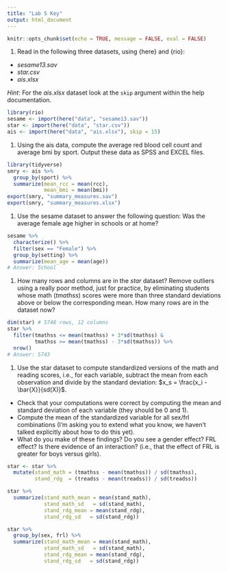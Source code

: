 ```yaml
---
title: "Lab 5 Key"
output: html_document
---
```


```r
knitr::opts_chunk$set(echo = TRUE, message = FALSE, eval = FALSE)
```

1. Read in the following three datasets, using {here} and {rio}:
  * *sesame13.sav*
  * *star.csv*
  * *ais.xlsx*
  
*Hint*: For the *ais.xlsx* dataset look at the `skip` argument within the help 
  documentation.
  
```r
library(rio)
sesame <- import(here("data", "sesame13.sav"))
star <- import(here("data", "star.csv"))
ais <- import(here("data", "ais.xlsx"), skip = 15)
```

1. Using the ais data, compute the average red blood cell count and average bmi by sport. Output these data as SPSS and EXCEL files. 

```r
library(tidyverse)
smry <- ais %>% 
  group_by(sport) %>% 
  summarize(mean_rcc = mean(rcc),
            mean_bmi = mean(bmi))
export(smry, "summary_measures.sav")
export(smry, "summary_measures.xlsx")
```

1. Use the sesame dataset to answer the following question: Was the average 
  female age higher in schools or at home? 

```r
sesame %>% 
  characterize() %>% 
  filter(sex == "Female") %>% 
  group_by(setting) %>% 
  summarize(mean_age = mean(age))
# Answer: School
```

1. How many rows and columns are in the *star* dataset? Remove outliers using a really poor method, just for practice, by eliminating students whose math (*tmathss*) scores were more than three standard deviations above or below the corresponding mean. How many rows are in the dataset now?

```r
dim(star) # 5748 rows, 12 columns
star %>% 
  filter(tmathss <= mean(tmathss) + 3*sd(tmathss) &
         tmathss >= mean(tmathss) - 3*sd(tmathss)) %>% 
  nrow()
# Answer: 5743  
```

1. Use the star dataset to compute standardized versions of the math and reading scores, i.e., for each variable, subtract the mean from each observation and divide by the standard deviation: $x_s = \frac{x_i - \bar{X}}{sd(X)}$. 
  + Check that your computations were correct by computing the mean and standard deviation of each variable (they should be 0 and 1). 
  + Compute the mean of the standardized variable for all sex/frl combinations (I'm asking you to extend what you know, we haven't talked explicitly about how to do this yet). 
  + What do you make of these findings? Do you see a gender effect? FRL effect? Is there evidence of an interaction? (i.e., that the effect of FRL is greater for boys versus girls). 

```r
star <- star %>% 
  mutate(stand_math = (tmathss - mean(tmathss)) / sd(tmathss),
         stand_rdg  = (treadss - mean(treadss)) / sd(treadss))

star %>% 
  summarize(stand_math_mean = mean(stand_math),
            stand_math_sd   = sd(stand_math),
            stand_rdg_mean = mean(stand_rdg),
            stand_rdg_sd   = sd(stand_rdg))

star %>% 
  group_by(sex, frl) %>% 
  summarize(stand_math_mean = mean(stand_math),
            stand_math_sd   = sd(stand_math),
            stand_rdg_mean = mean(stand_rdg),
            stand_rdg_sd   = sd(stand_rdg))
```
